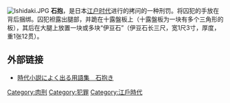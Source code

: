 [[File:Ishidaki.JPG|right]]
'''石抱'''，是日本[[江户时代|江户时代]]进行的拷问的一种刑罚。将囚犯的手放在背后捆绑。囚犯袒露出腿部，并跪在十露盤板上（十露盤板为一块有多个三角形的板），其后在大腿上放置一块或多块“伊豆石”（伊豆石长三尺，宽1尺3寸，厚度，重1张12贯）。

==外部链接==
*[https://web.archive.org/web/20090420012544/http://jidai-show.net/i/kotoba/ai_001.html 時代小説によく出る用語集　石抱き]

[[Category:肉刑|Category:肉刑]]
[[Category:犯罪|Category:犯罪]]
[[Category:江戶時代|Category:江戶時代]]